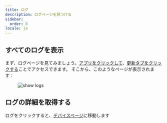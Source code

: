 ```yaml
---
title: ログ
description: ログページを見つける
sidebar:
  order: 8
locale: ja
---
```


## すべてのログを表示
まず、ログページを見てみましょう。[アプリをクリックして](/docs/webapp/main-page)、[更新タブをクリックする](/docs/webapp/main-app-page)ことでアクセスできます。
そこから、このようなページが表示されます：

<figure><img style="margin-left: auto; margin-right: auto" src="/logs.webp" alt="show logs" /><figcaption></figcaption></figure>

## ログの詳細を取得する

ログをクリックすると、[デバイスページ](/docs/webapp/devices/)に移動します